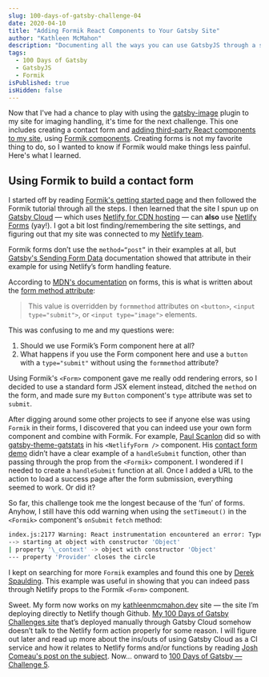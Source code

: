 ```yaml
---
slug: 100-days-of-gatsby-challenge-04
date: 2020-04-10
title: "Adding Formik React Components to Your Gatsby Site"
author: "Kathleen McMahon"
description: "Documenting all the ways you can use GatsbyJS through a set of challenges."
tags:
  - 100 Days of Gatsby
  - GatsbyJS
  - Formik
isPublished: true
isHidden: false
---
```


Now that I've had a chance to play with using the [gatsby-image](https://www.gatsbyjs.org/blog/100days/gatsby-image) plugin to my site for imaging handling, it's time for the next challenge. This one includes creating a contact form and [adding third-party React components to my site](https://www.gatsbyjs.org/blog/100days/react-component), using [Formik components](https://jaredpalmer.com/formik). Creating forms is not my favorite thing to do, so I wanted to know if Formik would make things less painful. Here's what I learned.

## Using Formik to build a contact form

I started off by reading [Formik's getting started page](https://jaredpalmer.com/formik/docs/overview) and then followed the Formik tutorial through all the steps. I then learned that the site I spun up on [Gatsby Cloud](https://www.gatsbyjs.com/) — which uses [Netlify for CDN hosting](https://docs.netlify.com/) — can **also** use [Netlify Forms](https://docs.netlify.com/forms/setup/) (yay!). I got a bit lost finding/remembering the site settings, and figuring out that my site was connected to my [Netlify team](https://docs.netlify.com/accounts-and-billing/team-management/).

Formik forms don’t use the `method=“post”` in their examples at all, but [Gatsby's Sending Form Data](https://www.gatsbyjs.org/docs/building-a-contact-form/#sending-form-data) documentation showed that attribute in their example for using Netlify’s form handling feature.

According to [MDN's documentation](https://developer.mozilla.org/en-US/docs/Web/HTML/Element/form) on forms, this is what is written about the [form method attribute](https://developer.mozilla.org/en-US/docs/Web/HTML/Element/button#attr-formmethod):

> This value is overridden by `formmethod` attributes on `<button>`, `<input type="submit">`, or `<input type="image">` elements.

This was confusing to me and my questions were:

1. Should we use Formik’s Form component here at all?
1. What happens if you use the Form component here and use a `button` with a `type="submit"` without using the `formmethod` attribute?

Using Formik's `<Form>` component gave me really odd rendering errors, so I decided to use a standard form JSX element instead, ditched the `method` on the form, and made sure my `Button` component's `type` attribute was set to `submit`.

After digging around some other projects to see if anyone else was using `Formik` in their forms, I discovered that you can indeed use your own form component and combine with Formik. For example, [Paul Scanlon](https://paulie.dev/) did so with [gatsby-theme-gatstats](https://gatsby-theme-gatstats.netlify.com/) in his `<NetlifyForm />` component. His [contact form demo](https://github.com/PaulieScanlon/gatsby-theme-gatstats/blob/master/demo/src/pages/contact.mdx) didn’t have a clear example of a `handleSubmit` function, other than passing through the prop from the `<Formik>` component. I wondered if I needed to create a `handleSubmit` function at all. Once I added a URL to the action to load a success page after the form submission, everything seemed to work. Or did it?

So far, this challenge took me the longest because of the ‘fun’ of forms. Anyhow, I still have this odd warning when using the `setTimeout()` in the `<Formik>` component's `onSubmit` `fetch` method:

```bash
index.js:2177 Warning: React instrumentation encountered an error: TypeError: Converting circular structure to JSON
--> starting at object with constructor 'Object'
| property '\_context' -> object with constructor 'Object'
--- property 'Provider' closes the circle
```

I kept on searching for more `Formik` examples and found this one by [Derek Spaulding](https://www.derekaspaulding.com/blog/simple-contact-form-with-gatsby-formik-and-netlify/). This example was useful in showing that you can indeed pass through Netlify props to the Formik `<Form>` component.

Sweet. My form now works on my [kathleenmcmahon.dev](https://kathleenmcmahon.dev) site — the site I’m deploying directly to Netlify though Github. [My 100 Days of Gatsby Challenges site](https://kathleenmcmahon.netlify.app) that’s deployed manually through Gatsby Cloud somehow doesn’t talk to the Netlify form action properly for some reason. I will figure out later and read up more about the ins/outs of using Gatsby Cloud as a CI service and how it relates to Netlify forms and/or functions by reading [Josh Comeau's post on the subject](https://joshwcomeau.com/gatsby/netlify-functions-and-gatsby-cloud/). Now... onward to [100 Days of Gatsby — Challenge 5](/write/100-days-of-gatsby-challenge-05/).
